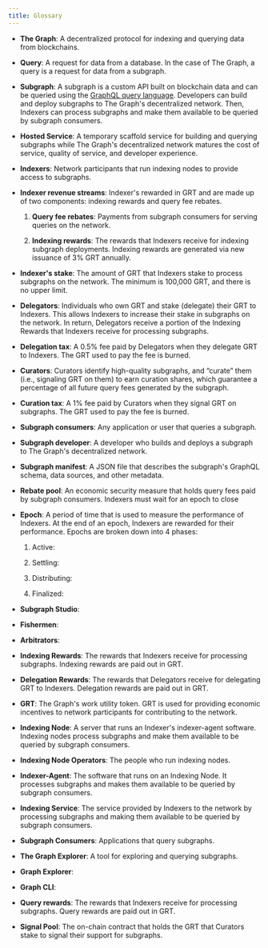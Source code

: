 ```yaml
---
title: Glossary
---
```


- **The Graph**: A decentralized protocol for indexing and querying data from blockchains.

- **Query**: A request for data from a database. In the case of The Graph, a query is a request for data from a subgraph.

- **Subgraph**: A subgraph is a custom API built on blockchain data and can be queried using the [GraphQL query language](https://graphql.org/). Developers can build and deploy subgraphs to The Graph's decentralized network. Then, Indexers can process subgraphs and make them available to be queried by subgraph consumers.

- **Hosted Service**: A temporary scaffold service for building and querying subgraphs while The Graph's decentralized network matures the cost of service, quality of service, and developer experience.

- **Indexers**: Network participants that run indexing nodes to provide access to subgraphs.

- **Indexer revenue streams**: Indexer's rewarded in GRT and are made up of two components: indexing rewards and query fee rebates.

  1. **Query fee rebates**: Payments from subgraph consumers for serving queries on the network.

  2. **Indexing rewards**: The rewards that Indexers receive for indexing subgraph deployments. Indexing rewards are generated via new issuance of 3% GRT annually.

- **Indexer's stake**: The amount of GRT that Indexers stake to process subgraphs on the network. The minimum is 100,000 GRT, and there is no upper limit.

- **Delegators**: Individuals who own GRT and stake (delegate) their GRT to Indexers. This allows Indexers to increase their stake in subgraphs on the network. In return, Delegators receive a portion of the Indexing Rewards that Indexers receive for processing subgraphs.

- **Delegation tax**: A 0.5% fee paid by Delegators when they delegate GRT to Indexers. The GRT used to pay the fee is burned.

- **Curators**: Curators identify high-quality subgraphs, and “curate” them (i.e., signaling GRT on them) to earn curation shares, which guarantee a percentage of all future query fees generated by the subgraph.

- **Curation tax**: A 1% fee paid by Curators when they signal GRT on subgraphs. The GRT used to pay the fee is burned.

- **Subgraph consumers**: Any application or user that queries a subgraph.

- **Subgraph developer**: A developer who builds and deploys a subgraph to The Graph's decentralized network.

- **Subgraph manifest**: A JSON file that describes the subgraph's GraphQL schema, data sources, and other metadata.

- **Rebate pool**: An economic security measure that holds query fees paid by subgraph consumers. Indexers must wait for an epoch to close

- **Epoch**: A period of time that is used to measure the performance of Indexers. At the end of an epoch, Indexers are rewarded for their performance. Epochs are broken down into 4 phases:

  1. Active:

  2. Settling:

  3. Distributing:

  4. Finalized:

- **Subgraph Studio**:

- **Fishermen**:

- **Arbitrators**:

- **Indexing Rewards**: The rewards that Indexers receive for processing subgraphs. Indexing rewards are paid out in GRT.

- **Delegation Rewards**: The rewards that Delegators receive for delegating GRT to Indexers. Delegation rewards are paid out in GRT.

- **GRT**: The Graph's work utility token. GRT is used for providing economic incentives to network participants for contributing to the network.

- **Indexing Node**: A server that runs an Indexer's indexer-agent software. Indexing nodes process subgraphs and make them available to be queried by subgraph consumers.

- **Indexing Node Operators**: The people who run indexing nodes.

- **Indexer-Agent**: The software that runs on an Indexing Node. It processes subgraphs and makes them available to be queried by subgraph consumers.

- **Indexing Service**: The service provided by Indexers to the network by processing subgraphs and making them available to be queried by subgraph consumers.

- **Subgraph Consumers**: Applications that query subgraphs.

- **The Graph Explorer**: A tool for exploring and querying subgraphs.

- **Graph Explorer**:

- **Graph CLI**:

- **Query rewards**: The rewards that Indexers receive for processing subgraphs. Query rewards are paid out in GRT.

- **Signal Pool**: The on-chain contract that holds the GRT that Curators stake to signal their support for subgraphs.

